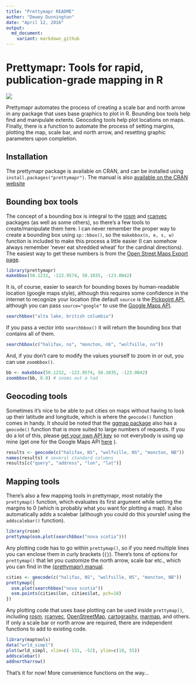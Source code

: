 ```yaml
---
title: "Prettymapr README"
author: "Dewey Dunnington"
date: "April 12, 2016"
output:
  md_document:
    variant: markdown_github
---
```


# Prettymapr: Tools for rapid, publication-grade mapping in R

[![](http://cranlogs.r-pkg.org/badges/prettymapr)](https://cran.r-project.org/package=prettymapr)

Prettymapr automates the process of creating a scale bar and north arrow in any package that uses base graphics to plot in R. Bounding box tools help find and manipulate extents. Geocoding tools help plot locations on maps. Finally, there is a function to automate the process of setting margins, plotting the map, scale bar, and north arrow, and resetting graphic parameters upon completion.

## Installation

The prettymapr package is available on CRAN, and can be installed using `install.packages("prettymapr")`. The manual is also [available on the CRAN website](https://cran.r-project.org/web/packages/prettymapr/prettymapr.pdf)

## Bounding box tools

The concept of a bounding box is integral to the [rosm](https://cran.r-project.org/package=rosm) and [rcanvec](https://cran.r-project.org/package=rcanvec) packages (as well as some others), so there's a few tools to create/manipulate them here. I can never remember the proper way to create a bounding box using `sp::bbox()`, so the `makebbox(n, e, s, w)` function is included to make this process a little easier (I can somehow always remember 'never eat shredded wheat' for the cardinal directions). The easiest way to get these numbers is from the [Open Street Maps Export page](http://www.openstreetmap.org/export).

```r
library(prettymapr)
makebbox(50.1232, -122.9574, 50.1035, -123.0042)
```

It is, of course, easier to search for bounding boxes by human-readable location (google maps style), although this requires some confidence in the internet to recognize your location (the default `source` is the [Pickpoint API](https://pickpoint.io/), although you can pass `source="google"` to use the [Google Maps API](https://developers.google.com/maps/).

```r
searchbbox("alta lake, british columbia")
```

If you pass a vector into `searchbbox()` it will return the bounding box that contains all of them.

```r
searchbbox(c("halifax, ns", "moncton, nb", "wolfville, ns"))
```

And, if you don't care to modify the values yourself to zoom in or out, you can use `zoombbox()`.

```r
bb <- makebbox(50.1232, -122.9574, 50.1035, -123.0042)
zoombbox(bb, 0.8) # zooms out a tad
```

## Geocoding tools

Sometimes it's nice to be able to put cities on maps without having to look up their latitude and longitude, which is where the `geocode()` function comes in handy. It should be noted that the [ggmap package](https://cran.r-project.org/package=ggmap) also has a `geocode()` function that is more suited to large numbers of requests. If you do a lot of this, please [get your own API key](https://pickpoint.io/users/sign_up) so not everybody is using up mine (get one for the Google Maps API [here](https://developers.google.com/maps/documentation/geocoding/get-api-key) ).

```r
results <- geocode(c("halifax, NS", "wolfville, NS", "moncton, NB"))
names(results) # several standard columns
results[c("query", "address", "lon", "lat")]
```

## Mapping tools

There's also a few mapping tools in prettymapr, most notably the `prettymap()` function, which evaluates its first argument while setting the margins to 0 (which is probably what you want for plotting a map). It also automatically adds a scalebar (although you could do this yourslef using the `addscalebar()` function).

```r
library(rosm)
prettymap(osm.plot(searchbbox("nova scotia")))
```

Any plotting code has to go within `prettymap()`, so if you need multiple lines you can enclose them in curly brackets (`{}`). There's tons of options for `prettymap()` that let you customize the north arrow, scale bar etc., which you can find in the [{prettymapr} manual](https://cran.r-project.org/web/packages/prettymapr/prettymapr.pdf).

```r
cities <- geocode(c("halifax, NS", "wolfville, NS", "moncton, NB"))
prettymap({
  osm.plot(searchbbox("nova scotia"))
  osm.points(cities$lon, cities$lat, pch=18)
})
```

Any plotting code that uses base plotting can be used inside `prettymap()`, including [rosm](https://cran.r-project.org/package=rosm), [rcanvec](https://cran.r-project.org/package=rcanvec), [OpenStreetMap](https://cran.r-project.org/package=OpenStreetMap), [cartography](https://cran.r-project.org/package=cartography), [marmap](https://cran.r-project.org/package=marmap), and others. If only a scale bar or north arrow are required, there are independent functions to add to existing code.

```r
library(maptools)
data("wrld_simpl")
plot(wrld_simpl, xlim=c(-131, -52), ylim=c(10, 55))
addscalebar()
addnortharrow()
```

That's it for now! More convenience functions on the way...
